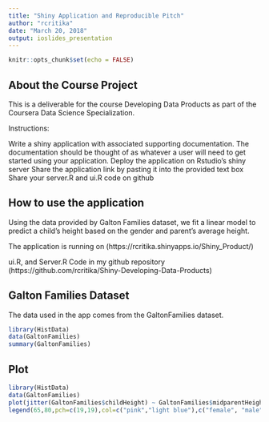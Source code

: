 ---
title: "Shiny Application and Reproducible Pitch"
author: "rcritika"
date: "March 20, 2018"
output: ioslides_presentation
---

```{r setup, include=FALSE}
knitr::opts_chunk$set(echo = FALSE)
```

## About the Course Project

This is a deliverable for the course Developing Data Products as part of the Coursera Data Science Specialization.

Instructions:

Write a shiny application with associated supporting documentation. The documentation should be thought of as whatever a user will need to get started using your application.
Deploy the application on Rstudio's shiny server
Share the application link by pasting it into the provided text box
Share your server.R and ui.R code on github

## How to use the application

Using the data provided by Galton Families dataset, we fit a linear model to predict a child's height based on the gender and parent's average height.

The application is running on (https://rcritika.shinyapps.io/Shiny_Product/)

ui.R, and Server.R Code in my github repository (https://github.com/rcritika/Shiny-Developing-Data-Products)

## Galton Families Dataset

The data used in the app comes from the GaltonFamilies dataset.

```{r echo = TRUE}
library(HistData)
data(GaltonFamilies)
summary(GaltonFamilies)
```

## Plot

```{r pressure}
library(HistData)
data(GaltonFamilies)
plot(jitter(GaltonFamilies$childHeight) ~ GaltonFamilies$midparentHeight,xlab="Average Height of the Parents (in inches)",ylab="Height of the Child (in inches)",main="Scatterplot of Galton Family Data",pch=19,frame.plot=FALSE,col=ifelse(GaltonFamilies$gender=="female", "pink", "light blue"))
legend(65,80,pch=c(19,19),col=c("pink","light blue"),c("female", "male"),bty="o",cex=.8)
```

